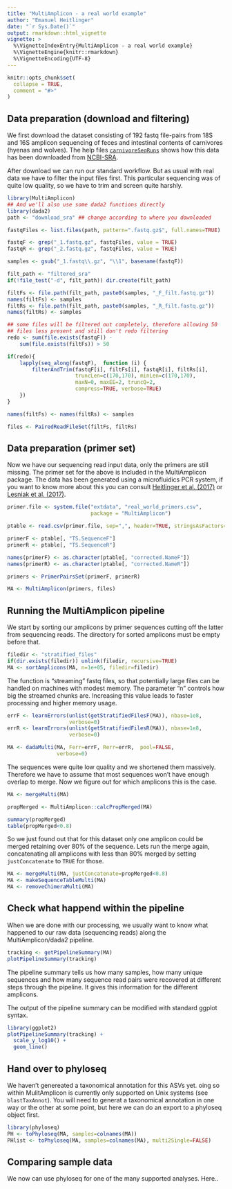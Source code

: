 ```yaml
---
title: "MultiAmplicon - a real world example"
author: "Emanuel Heitlinger"
date: "`r Sys.Date()`"
output: rmarkdown::html_vignette
vignette: >
  %\VignetteIndexEntry{MultiAmplicon - a real world example}
  %\VignetteEngine{knitr::rmarkdown}
  %\VignetteEncoding{UTF-8}
---
```


```r
knitr::opts_chunk$set(
  collapse = TRUE,
  comment = "#>"
)
```

## Data preparation (download and filtering)

We first download the dataset consisting of 192 fastq file-pairs from
18S and 16S amplicon sequencing of feces and intestinal contents of
carnivores (hyenas and wolves). The help files
[`carnivoreSeqRuns`](https://derele.github.io/MultiAmplicon/reference/carnivoreSeqRuns.html)
shows how this data has been downloaded from
[NCBI-SRA](https://www.ncbi.nlm.nih.gov/bioproject/PRJNA386767).

After download we can run our standard workflow. But as usual with
real data we have to filter the input files first. This particular
sequencing was of quite low quality, so we have to trim and screen
quite harshly.

```r
library(MultiAmplicon)
## And we'll also use some dada2 functions directly
library(dada2)
path <- "download_sra" ## change according to where you downloaded

fastqFiles <- list.files(path, pattern=".fastq.gz$", full.names=TRUE)

fastqF <- grep("_1.fastq.gz", fastqFiles, value = TRUE)
fastqR <- grep("_2.fastq.gz", fastqFiles, value = TRUE)

samples <- gsub("_1.fastq\\.gz", "\\1", basename(fastqF))

filt_path <- "filtered_sra"
if(!file_test("-d", filt_path)) dir.create(filt_path)

filtFs <- file.path(filt_path, paste0(samples, "_F_filt.fastq.gz"))
names(filtFs) <- samples
filtRs <- file.path(filt_path, paste0(samples, "_R_filt.fastq.gz"))
names(filtRs) <- samples

## some files will be filtered out completely, therefore allowing 50
## files less present and still don't redo filtering
redo <- sum(file.exists(fastqF)) -
    sum(file.exists(filtFs)) > 50

if(redo){
    lapply(seq_along(fastqF),  function (i) {
        filterAndTrim(fastqF[i], filtFs[i], fastqR[i], filtRs[i],
                      truncLen=c(170,170), minLen=c(170,170), 
                      maxN=0, maxEE=2, truncQ=2, 
                      compress=TRUE, verbose=TRUE)
    })
}

names(filtFs) <- names(filtRs) <- samples

files <- PairedReadFileSet(filtFs, filtRs)
```

## Data preparation (primer set)

Now we have our sequencing read input data, only the primers are still
missing. The primer set for the above is included in the MultiAmplicon
package. The data has been generated using a microfluidics PCR system,
if you want to know more about this you can consult
[Heitlinger et al. (2017)](https://www.ncbi.nlm.nih.gov/pmc/articles/PMC5472691/)
or
[Lesniak et al. (2017)](https://www.ncbi.nlm.nih.gov/pmc/articles/PMC5269671/).

```r
primer.file <- system.file("extdata", "real_world_primers.csv",
                           package = "MultiAmplicon")

ptable <- read.csv(primer.file, sep=",", header=TRUE, stringsAsFactors=FALSE)

primerF <- ptable[, "TS.SequenceF"]
primerR <- ptable[, "TS.SequenceR"]

names(primerF) <- as.character(ptable[, "corrected.NameF"])
names(primerR) <- as.character(ptable[, "corrected.NameR"])

primers <- PrimerPairsSet(primerF, primerR)

MA <- MultiAmplicon(primers, files)
```

## Running the MultiAmplicon pipeline

We start by sorting our amplicons by primer sequences cutting off the
latter from sequencing reads. The directory for sorted amplicons must
be empty before that.

```r
filedir <- "stratified_files"
if(dir.exists(filedir)) unlink(filedir, recursive=TRUE)
MA <- sortAmplicons(MA, n=1e+05, filedir=filedir)
```
The function is "streaming" fastq files, so that potentially large
files can be handled on machines with modest memory. The parameter "n"
controls how big the streamed chunks are. Increasing this value leads
to faster processing and higher memory usage.

```r
errF <- learnErrors(unlist(getStratifiedFilesF(MA)), nbase=1e8,
                    verbose=0)
errR <- learnErrors(unlist(getStratifiedFilesR(MA)), nbase=1e8,
                    verbose=0)

MA <- dadaMulti(MA, Ferr=errF, Rerr=errR,  pool=FALSE,
                verbose=0)
```

The sequences were quite low quality and we shortened them
massively. Therefore we have to assume that most sequences won't have
enough overlap to merge. Now we figure out for which amplicons this is
the case.

```r
MA <- mergeMulti(MA)

propMerged <- MultiAmplicon::calcPropMerged(MA)

summary(propMerged)
table(propMerged<0.8)
```

So we just found out that for this dataset only one amplicon could be
merged retaining over 80% of the sequence. Lets run the merge again,
concatenating all amplicons with less than 80% merged by setting
`justConcatenate` to `TRUE` for those.


```r
MA <- mergeMulti(MA, justConcatenate=propMerged<0.8)
MA <- makeSequenceTableMulti(MA)
MA <- removeChimeraMulti(MA)
```

## Check what happend within the pipeline 

When we are done with our processing, we usually want to know what
happened to our raw data (sequencing reads) along the MultiAmplicon/dada2 pipeline.  

```r
tracking <- getPipelineSummary(MA)
plotPipelineSummary(tracking)
```

The pipeline summary tells us how many samples, how many unique
sequences and how many sequence read pairs were recovered at different
steps through the pipeline. It gives this information for the
different amplicons.

The output of the pipeline summary can be modified with standard
ggplot syntax.

```r
library(ggplot2)
plotPipelineSummary(tracking) +
  scale_y_log10() +
  geom_line()
```

## Hand over to phyloseq

We haven't genereated a taxonomical annotation for this ASVs yet. oing
so within MulitAmplicon is currently only supported on Unix systems
(see `blastTaxAnnot`). You will need to generat a taxonomical
annotation in one way or the other at some point, but here we can do
an export to a phyloseq object first. 

```r
library(phyloseq)
PH <- toPhyloseq(MA, samples=colnames(MA))
PHlist <- toPhyloseq(MA, samples=colnames(MA), multi2Single=FALSE)
```

## Comparing sample data 

We now can use phyloseq for one of the many supported analyses. Here..
